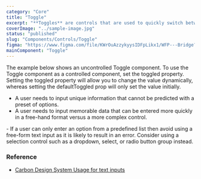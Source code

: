 ```yaml
---
category: "Core"
title: "Toggle"
excerpt: "**Toggles** are controls that are used to quickly switch between two possible states."
coverImage: "../sample-image.jpg"
status: "published"
slug: "Components/Controls/Toggle"
figma: "https://www.figma.com/file/KWrOuAzzykyysIDFpLikx1/WFP---Bridge?type=design&node-id=130%3A2249&mode=design&t=eFfGsO7k7LGjWFwo-1"
mainComponent: "Toggle"
---
```


The example below shows an uncontrolled Toggle component. To use the Toggle component as a controlled component, set the toggled property.
Setting the toggled property will allow you to change the value dynamically, whereas setting the defaultToggled
prop will only set the value initially.

<DoUse>
  
- A user needs to input unique information that cannot be predicted with a preset of options.
- A user needs to input memorable data that can be entered more quickly in a free-hand format versus a more complex control.

</DoUse>

<DoNotUse>
  - If a user can only enter an option from a predefined list then avoid using a
  free-form text input as it is likely to result in an error. Consider using a
  selection control such as a dropdown, select, or radio button group instead.
</DoNotUse>

### Reference

- [Carbon Design System Usage for text inputs](https://next.carbondesignsystem.com/components/text-input)
